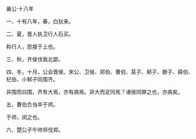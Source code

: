 

襄公·十八年

一、十有八年，春，白狄来。

二、夏，晋人执卫行人石买。

称行人，怨接于上也。

三、秋，齐侯伐我北鄙。

四、冬，十月，公会晋侯、宋公、卫侯、郑伯、曹伯、莒子、邾子、滕子、薛伯、杞伯、小邾子同围齐。

非围而曰围，齐有大焉，亦有病焉。非大而足同焉？诸侯同罪之也，亦病矣。

五、曹伯负刍卒于师。

于师，闵之也。

六、楚公子午帅师伐郑。


